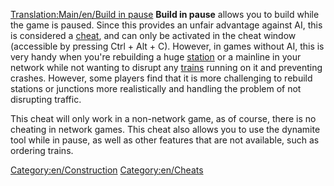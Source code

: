 [[Translation:Main/en/Build in pause]]
{{en/Note|This is not a cheat in 1.1.0, but an Advanced Setting available from the [[Main/en/Advanced Settings]] menu, which allows more control on what is allowed in pause.}}
'''Build in pause''' allows you to build while the game is paused. Since this provides an unfair advantage against AI, this is considered a [[Main/en/Cheats|cheat]], and can only be activated in the cheat window (accessible by pressing Ctrl + Alt + C). However, in games without AI, this is very handy when you're rebuilding a huge [[Main/en/Stations|station]] or a mainline in your network while not wanting to disrupt any [[Main/en/Trains|trains]] running on it and preventing crashes. However, some players find that it is more challenging to rebuild stations or junctions more realistically and handling the problem of not disrupting traffic.

This cheat will only work in a non-network game, as of course, there is no cheating in network games.  This cheat also allows you to use the dynamite tool while in pause, as well as other features that are not available, such as ordering trains.

[[Category:en/Construction]]
[[Category:en/Cheats]]